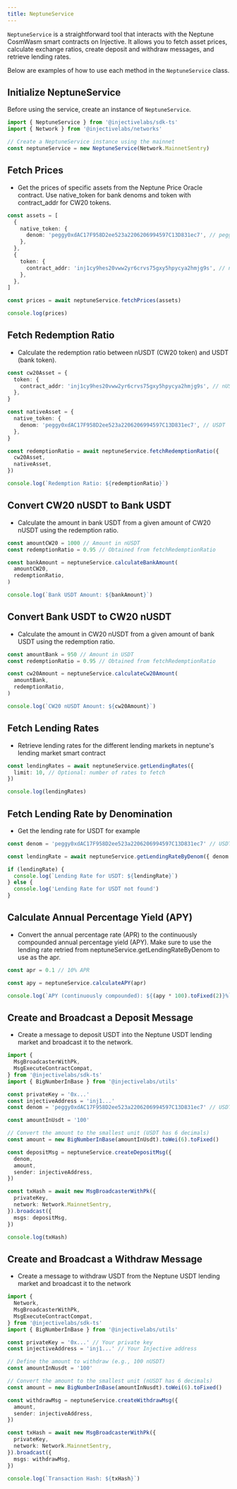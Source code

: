 ```yaml
---
title: NeptuneService
---
```


`NeptuneService` is a straightforward tool that interacts with the Neptune CosmWasm smart contracts on Injective. It allows you to fetch asset prices, calculate exchange ratios, create deposit and withdraw messages, and retrieve lending rates.

Below are examples of how to use each method in the `NeptuneService` class.

## Initialize NeptuneService

Before using the service, create an instance of `NeptuneService`.

```ts
import { NeptuneService } from '@injectivelabs/sdk-ts'
import { Network } from '@injectivelabs/networks'

// Create a NeptuneService instance using the mainnet
const neptuneService = new NeptuneService(Network.MainnetSentry)
```

## Fetch Prices

- Get the prices of specific assets from the Neptune Price Oracle contract. Use native_token for bank denoms and token with contract_addr for CW20 tokens.

```ts
const assets = [
  {
    native_token: {
      denom: 'peggy0xdAC17F958D2ee523a2206206994597C13D831ec7', // peggy USDT bank denom
    },
  },
  {
    token: {
      contract_addr: 'inj1cy9hes20vww2yr6crvs75gxy5hpycya2hmjg9s', // nUSDT contract address
    },
  },
]

const prices = await neptuneService.fetchPrices(assets)

console.log(prices)
```

## Fetch Redemption Ratio

- Calculate the redemption ratio between nUSDT (CW20 token) and USDT (bank token).

```ts
const cw20Asset = {
  token: {
    contract_addr: 'inj1cy9hes20vww2yr6crvs75gxy5hpycya2hmjg9s', // nUSDT
  },
}

const nativeAsset = {
  native_token: {
    denom: 'peggy0xdAC17F958D2ee523a2206206994597C13D831ec7', // USDT
  },
}

const redemptionRatio = await neptuneService.fetchRedemptionRatio({
  cw20Asset,
  nativeAsset,
})

console.log(`Redemption Ratio: ${redemptionRatio}`)
```

## Convert CW20 nUSDT to Bank USDT

- Calculate the amount in bank USDT from a given amount of CW20 nUSDT using the redemption ratio.

```ts
const amountCW20 = 1000 // Amount in nUSDT
const redemptionRatio = 0.95 // Obtained from fetchRedemptionRatio

const bankAmount = neptuneService.calculateBankAmount(
  amountCW20,
  redemptionRatio,
)

console.log(`Bank USDT Amount: ${bankAmount}`)
```

## Convert Bank USDT to CW20 nUSDT

- Calculate the amount in CW20 nUSDT from a given amount of bank USDT using the redemption ratio.

```ts
const amountBank = 950 // Amount in USDT
const redemptionRatio = 0.95 // Obtained from fetchRedemptionRatio

const cw20Amount = neptuneService.calculateCw20Amount(
  amountBank,
  redemptionRatio,
)

console.log(`CW20 nUSDT Amount: ${cw20Amount}`)
```

## Fetch Lending Rates

- Retrieve lending rates for the different lending markets in neptune's lending market smart contract

```ts
const lendingRates = await neptuneService.getLendingRates({
  limit: 10, // Optional: number of rates to fetch
})

console.log(lendingRates)
```

## Fetch Lending Rate by Denomination

- Get the lending rate for USDT for example

```ts
const denom = 'peggy0xdAC17F958D2ee523a2206206994597C13D831ec7' // USDT denom

const lendingRate = await neptuneService.getLendingRateByDenom({ denom })

if (lendingRate) {
  console.log(`Lending Rate for USDT: ${lendingRate}`)
} else {
  console.log('Lending Rate for USDT not found')
}
```

## Calculate Annual Percentage Yield (APY)

- Convert the annual percentage rate (APR) to the continuously compounded annual percentage yield (APY). Make sure to use the lending rate retried from neptuneService.getLendingRateByDenom to use as the apr.

```ts
const apr = 0.1 // 10% APR

const apy = neptuneService.calculateAPY(apr)

console.log(`APY (continuously compounded): ${(apy * 100).toFixed(2)}%`)
```

## Create and Broadcast a Deposit Message

- Create a message to deposit USDT into the Neptune USDT lending market and broadcast it to the network.

```ts
import {
  MsgBroadcasterWithPk,
  MsgExecuteContractCompat,
} from '@injectivelabs/sdk-ts'
import { BigNumberInBase } from '@injectivelabs/utils'

const privateKey = '0x...'
const injectiveAddress = 'inj1...'
const denom = 'peggy0xdAC17F958D2ee523a2206206994597C13D831ec7' // USDT denom

const amountInUsdt = '100'

// Convert the amount to the smallest unit (USDT has 6 decimals)
const amount = new BigNumberInBase(amountInUsdt).toWei(6).toFixed()

const depositMsg = neptuneService.createDepositMsg({
  denom,
  amount,
  sender: injectiveAddress,
})

const txHash = await new MsgBroadcasterWithPk({
  privateKey,
  network: Network.MainnetSentry,
}).broadcast({
  msgs: depositMsg,
})

console.log(txHash)
```

## Create and Broadcast a Withdraw Message

- Create a message to withdraw USDT from the Neptune USDT lending market and broadcast it to the network

```ts
import {
  Network,
  MsgBroadcasterWithPk,
  MsgExecuteContractCompat,
} from '@injectivelabs/sdk-ts'
import { BigNumberInBase } from '@injectivelabs/utils'

const privateKey = '0x...' // Your private key
const injectiveAddress = 'inj1...' // Your Injective address

// Define the amount to withdraw (e.g., 100 nUSDT)
const amountInNusdt = '100'

// Convert the amount to the smallest unit (nUSDT has 6 decimals)
const amount = new BigNumberInBase(amountInNusdt).toWei(6).toFixed()

const withdrawMsg = neptuneService.createWithdrawMsg({
  amount,
  sender: injectiveAddress,
})

const txHash = await new MsgBroadcasterWithPk({
  privateKey,
  network: Network.MainnetSentry,
}).broadcast({
  msgs: withdrawMsg,
})

console.log(`Transaction Hash: ${txHash}`)
```
